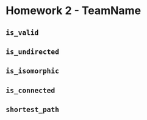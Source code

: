 Homework 2 - TeamName
========================================================

## `is_valid`



## `is_undirected`



## `is_isomorphic`



## `is_connected`



## `shortest_path`


<!-- If you attempt the extra credit, include your description below. -->